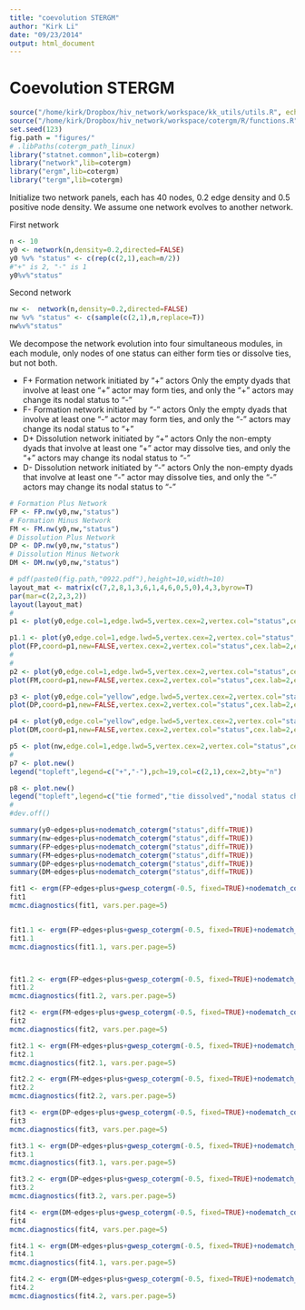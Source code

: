 ```yaml
---
title: "coevolution STERGM"
author: "Kirk Li"
date: "09/23/2014"
output: html_document
---
```

# Coevolution STERGM
###############################################################################
```r
source("/home/kirk/Dropbox/hiv_network/workspace/kk_utils/utils.R", echo=FALSE, encoding="UTF-8")
source("/home/kirk/Dropbox/hiv_network/workspace/cotergm/R/functions.R",echo=FALSE, encoding="UTF-8")
set.seed(123)
fig.path = "figures/"
# .libPaths(cotergm_path_linux)
library("statnet.common",lib=cotergm)
library("network",lib=cotergm)
library("ergm",lib=cotergm)
library("tergm",lib=cotergm)

```
Initialize two network panels, each has 40 nodes, 0.2 edge density and 0.5 positive node density.
We assume one network evolves to another network.  


First network 
```r
n <- 10
y0 <- network(n,density=0.2,directed=FALSE)
y0 %v% "status" <- c(rep(c(2,1),each=n/2))
#"+" is 2, "-" is 1
y0%v%"status"
```


Second network
```r
nw <-  network(n,density=0.2,directed=FALSE)
nw %v% "status" <- c(sample(c(2,1),n,replace=T))
nw%v%"status"
```


We decompose the network evolution into four simultaneous modules, in each module, only nodes of one status can either form ties or dissolve ties, but not both. 

* F+ Formation network initiated by "+" actors 
Only the empty dyads that involve at least one "+" actor may form ties, and only the "+" actors may change its nodal status to "-"
* F- Formation network initiated by "-" actors 
Only the empty dyads that involve at least one "-" actor may form ties, and only the "-" actors may change its nodal status to "+"
* D+ Dissolution network initiated by "+" actors
Only the non-empty dyads that involve at least one "+" actor may dissolve ties, and only the "+" actors may change its nodal status to "-"
* D- Dissolution network initiated by "-" actors
Only the non-empty dyads that involve at least one "-" actor may dissolve ties, and only the "-" actors may change its nodal status to "-"


```r
# Formation Plus Network
FP <- FP.nw(y0,nw,"status")
# Formation Minus Network
FM <- FM.nw(y0,nw,"status")
# Dissolution Plus Network
DP <- DP.nw(y0,nw,"status")
# Dissolution Minus Network
DM <- DM.nw(y0,nw,"status")
```

```r
# pdf(paste0(fig.path,"0922.pdf"),height=10,width=10)
layout_mat <- matrix(c(7,2,8,1,3,6,1,4,6,0,5,0),4,3,byrow=T)
par(mar=c(2,2,3,2))
layout(layout_mat)
#
p1 <- plot(y0,edge.col=1,edge.lwd=5,vertex.cex=2,vertex.col="status",cex.lab=2,main="y0",cex.main=2,displaylabels=T,cex.lab=1)

p1.1 <- plot(y0,edge.col=1,edge.lwd=5,vertex.cex=2,vertex.col="status",cex.lab=2,coord=p1,main="F+",cex.main=2,displaylabels=T,cex.lab=1)
plot(FP,coord=p1,new=FALSE,vertex.cex=2,vertex.col="status",cex.lab=2,edge.col=3)
#
#
p2 <- plot(y0,edge.col=1,edge.lwd=5,vertex.cex=2,vertex.col="status",cex.lab=2,coord=p1,main="F-",cex.main=2,displaylabels=T,cex.lab=1)
plot(FM,coord=p1,new=FALSE,vertex.cex=2,vertex.col="status",cex.lab=2,edge.col=3)

p3 <- plot(y0,edge.col="yellow",edge.lwd=5,vertex.cex=2,vertex.col="status",cex.lab=2,coord=p1,main="D+",cex.main=2,displaylabels=T,cex.lab=1)
plot(DP,coord=p1,new=FALSE,vertex.cex=2,vertex.col="status",cex.lab=2,edge.col=1)

p4 <- plot(y0,edge.col="yellow",edge.lwd=5,vertex.cex=2,vertex.col="status",cex.lab=2,coord=p1,main="D-",cex.main=2,displaylabels=T,cex.lab=1)
plot(DM,coord=p1,new=FALSE,vertex.cex=2,vertex.col="status",cex.lab=2,edge.col=1)

p5 <- plot(nw,edge.col=1,edge.lwd=5,vertex.cex=2,vertex.col="status",cex.lab=2,coord=p1,main="y1",cex.main=2,displaylabels=T,cex.lab=1,vertex.sides=ifelse(y0 %v% "status" == nw %v% "status",50,3))
#
p7 <- plot.new()
legend("topleft",legend=c("+","-"),pch=19,col=c(2,1),cex=2,bty="n")

p8 <- plot.new()
legend("topleft",legend=c("tie formed","tie dissolved","nodal status changed"),lty=c(1,1,NA),pch=c(NA,NA,24), col=c(3,"yellow",1),cex=2,bty="n")
#
#dev.off()
```

```r
summary(y0~edges+plus+nodematch_cotergm("status",diff=TRUE))
summary(nw~edges+plus+nodematch_cotergm("status",diff=TRUE))
summary(FP~edges+plus+nodematch_cotergm("status",diff=TRUE))
summary(FM~edges+plus+nodematch_cotergm("status",diff=TRUE))
summary(DP~edges+plus+nodematch_cotergm("status",diff=TRUE))
summary(DM~edges+plus+nodematch_cotergm("status",diff=TRUE))
```

```r
fit1 <- ergm(FP~edges+plus+gwesp_cotergm(-0.5, fixed=TRUE)+nodematch_cotergm("status",diff=TRUE),control=control.ergm(MCMC.burnin=10000,MCMC.samplesize=10000,MCMC.interval=100,MCMLE.maxit=10,MCMLE.min.effectiveSize=20,MCMC.max.interval=100), constraints=~atleastnonminus(y0),verbose=0)
fit1
mcmc.diagnostics(fit1, vars.per.page=5)


fit1.1 <- ergm(FP~edges+plus+gwesp_cotergm(-0.5, fixed=TRUE)+nodematch_cotergm("status",diff=TRUE,keep=1),control=control.ergm(MCMC.burnin=10000,MCMC.samplesize=10000,MCMC.interval=100,MCMLE.maxit=10,MCMLE.min.effectiveSize=20,MCMC.max.interval=100), constraints=~atleastnonminus(y0),verbose=0)
fit1.1
mcmc.diagnostics(fit1.1, vars.per.page=5)



fit1.2 <- ergm(FP~edges+plus+gwesp_cotergm(-0.5, fixed=TRUE)+nodematch_cotergm("status",diff=TRUE,keep=2),control=control.ergm(MCMC.burnin=10000,MCMC.samplesize=10000,MCMC.interval=100,MCMLE.maxit=10,MCMLE.min.effectiveSize=20,MCMC.max.interval=100), constraints=~atleastnonminus(y0),verbose=0)
fit1.2
mcmc.diagnostics(fit1.2, vars.per.page=5)
```




```r
fit2 <- ergm(FM~edges+plus+gwesp_cotergm(-0.5, fixed=TRUE)+nodematch_cotergm("status",diff=TRUE),control=control.ergm(MCMC.burnin=10000,MCMC.samplesize=10000,MCMC.interval=100,MCMLE.maxit=10,MCMLE.min.effectiveSize=20,MCMC.max.interval=100), constraints=~atleastnonplus(y0),verbose=0)
fit2
mcmc.diagnostics(fit2, vars.per.page=5)

fit2.1 <- ergm(FM~edges+plus+gwesp_cotergm(-0.5, fixed=TRUE)+nodematch_cotergm("status",diff=TRUE,keep=1),control=control.ergm(MCMC.burnin=10000,MCMC.samplesize=10000,MCMC.interval=100,MCMLE.maxit=10,MCMLE.min.effectiveSize=20,MCMC.max.interval=100), constraints=~atleastnonplus(y0),verbose=0)
fit2.1
mcmc.diagnostics(fit2.1, vars.per.page=5)

fit2.2 <- ergm(FM~edges+plus+gwesp_cotergm(-0.5, fixed=TRUE)+nodematch_cotergm("status",diff=TRUE,keep=2),control=control.ergm(MCMC.burnin=10000,MCMC.samplesize=10000,MCMC.interval=100,MCMLE.maxit=10,MCMLE.min.effectiveSize=20,MCMC.max.interval=100), constraints=~atleastnonplus(y0),verbose=0)
fit2.2
mcmc.diagnostics(fit2.2, vars.per.page=5)
```

```r
fit3 <- ergm(DP~edges+plus+gwesp_cotergm(-0.5, fixed=TRUE)+nodematch_cotergm("status",diff=TRUE),control=control.ergm(MCMC.burnin=10000,MCMC.samplesize=10000,MCMC.interval=100,MCMLE.maxit=10,MCMLE.min.effectiveSize=20,MCMC.max.interval=100), constraints=~atmostnonminus(y0),verbose=0)
fit3
mcmc.diagnostics(fit3, vars.per.page=5)

fit3.1 <- ergm(DP~edges+plus+gwesp_cotergm(-0.5, fixed=TRUE)+nodematch_cotergm("status",diff=TRUE,keep=1),control=control.ergm(MCMC.burnin=10000,MCMC.samplesize=10000,MCMC.interval=100,MCMLE.maxit=10,MCMLE.min.effectiveSize=20,MCMC.max.interval=100), constraints=~atmostnonminus(y0),verbose=0)
fit3.1
mcmc.diagnostics(fit3.1, vars.per.page=5)

fit3.2 <- ergm(DP~edges+plus+gwesp_cotergm(-0.5, fixed=TRUE)+nodematch_cotergm("status",diff=TRUE,keep=2),control=control.ergm(MCMC.burnin=10000,MCMC.samplesize=10000,MCMC.interval=100,MCMLE.maxit=10,MCMLE.min.effectiveSize=20,MCMC.max.interval=100), constraints=~atmostnonminus(y0),verbose=0)
fit3.2
mcmc.diagnostics(fit3.2, vars.per.page=5)
```

```r
fit4 <- ergm(DM~edges+plus+gwesp_cotergm(-0.5, fixed=TRUE)+nodematch_cotergm("status",diff=TRUE),control=control.ergm(MCMC.burnin=10000,MCMC.samplesize=10000,MCMC.interval=100,MCMLE.maxit=10,MCMLE.min.effectiveSize=20,MCMC.max.interval=100), constraints=~atmostnonplus(y0),verbose=0)
fit4
mcmc.diagnostics(fit4, vars.per.page=5)

fit4.1 <- ergm(DM~edges+plus+gwesp_cotergm(-0.5, fixed=TRUE)+nodematch_cotergm("status",diff=TRUE,keep=1),control=control.ergm(MCMC.burnin=10000,MCMC.samplesize=10000,MCMC.interval=100,MCMLE.maxit=10,MCMLE.min.effectiveSize=20,MCMC.max.interval=100), constraints=~atmostnonplus(y0),verbose=0)
fit4.1
mcmc.diagnostics(fit4.1, vars.per.page=5)

fit4.2 <- ergm(DM~edges+plus+gwesp_cotergm(-0.5, fixed=TRUE)+nodematch_cotergm("status",diff=TRUE,keep=2),control=control.ergm(MCMC.burnin=10000,MCMC.samplesize=10000,MCMC.interval=100,MCMLE.maxit=10,MCMLE.min.effectiveSize=20,MCMC.max.interval=100), constraints=~atmostnonplus(y0),verbose=0)
fit4.2
mcmc.diagnostics(fit4.2, vars.per.page=5)

```
